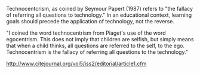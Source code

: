 {{dict}}
Technocentcrism, as coined by Seymour Papert (1987) refers to "the fallacy of referring all questions to technology."  In an educational context, learning goals should precede the application of technology, not the reverse.

"I coined the word technocentrism from Piaget's use of the word egocentrism. This does not imply that children are selfish, but simply means that when a child thinks, all questions are referred to the self, to the ego. Technocentrism is the fallacy of referring all questions to the technology."


http://www.citejournal.org/vol5/iss2/editorial/article1.cfm